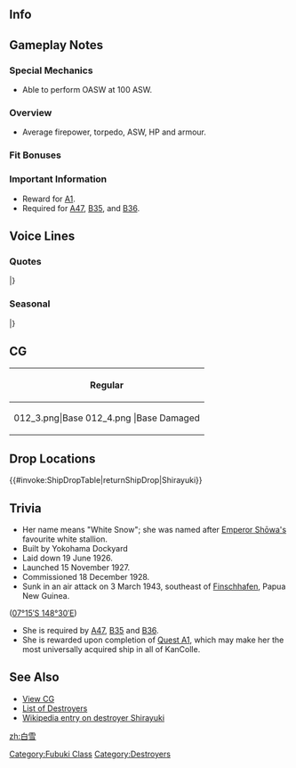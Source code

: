 ==Info==
{{KanmusuInfo|ID=012}}
{{KanmusuInfo|ID=012a}}

==Gameplay Notes==
===Special Mechanics===
* Able to perform OASW at 100 ASW.

===Overview===
* Average firepower, torpedo, ASW, HP and armour.  

===Fit Bonuses===
{{:{{BASEPAGENAME}}/Equipment Bonuses}}
{{clear}}

===Important Information===
* Reward for [[Quests#A1|A1]].
* Required for [[Quests#A47|A47]], [[Quests#B35|B35]], and [[Quests#B36|B36]].

==Voice Lines==
===Quotes===
{{ShipquoteHeader}}
{{ShipquoteKai
|scenario = Introduction
|origin = 白雪です。よろしくお願いします。
|translation = I'm Shirayuki. Please take good care of me.
|audio = Shirayuki-Introduction.ogg
}}
{{ShipquoteKai
|scenario = Introduction
|kai = yes
|origin = 白雪です。本日も、よろしくお願いします。
|translation = I'm Shirayuki. Please take good care of me today too.
|audio = ShirayukiKai-Introduction.ogg
}}
{{ShipquoteKai
|scenario = Library
|origin = 特型駆逐艦2番艦、白雪です。
緒戦の数々の作戦に参加しました。
その後、増援の部隊を輸送する第八十一号作戦に護衛隊旗艦として参加致しました。
|translation = I'm the 2nd ship of the Special Type destroyers, Shirayuki.<ref>Special Type destroyers refers to the Fubuki, Ayanami and Akatsuki-classes which were designated as such because they represented such a leap in performance over previous destroyer classes.</ref>
I participated in many operations at the start of the war.
After that, I was the flagship of the convoy escort for the reinforcement transport, Operation 81.<ref>Operation 81 was the transportation of troops from Rabaul to reinforce Lae. This was her last operation.</ref>
|audio = Shirayuki-Library.ogg
}}
{{ShipquoteKai
|scenario = Secretary 1
|origin = お疲れ様です。お茶でもいかがですか？
|translation = Thanks for your hard work. Would you like some tea?
|audio = Shirayuki-Secretary_1.ogg
}}
{{ShipquoteKai
|scenario = Secretary 1
|kai = yes
|origin = お疲れ様です。お茶を淹れましょうか？
|translation = Thanks for your hard work. Shall I make some tea?
|audio = ShirayukiKai-Secretary_1.ogg
}}
{{ShipquoteKai
|scenario = Secretary 2
|origin = 頑張って行きましょう。
|translation = Let's work hard. 
|audio = Shirayuki-Secretary_2.ogg
}}
{{ShipquoteKai
|scenario = Secretary 2
|kai = yes
|origin = はい。第十一駆逐隊、抜錨可能です。
|translation = Yes. The 11th Destroyer Division is ready to go.
|audio = ShirayukiKai-Secretary_2.ogg
}}
{{ShipquoteKai
|scenario = Secretary 3
|origin = なっ…な、な、なんですか…
|translation = Wha... wh-wh-what is it...
|audio = Shirayuki-Secretary_3.ogg
}}
{{ShipquoteKai
|scenario = Secretary 3
|kai = yes
|origin = ヘー、え、なんでしょう。
|translation = Hmmm, eh, what is it?
|audio = ShirayukiKai-Secretary_3.ogg
}}
{{ShipquoteKai
|scenario = Secretary Idle
|kai = yes
|origin = これが吹雪ちゃんの分、これが初雪ちゃんの分。よし、完璧ね。後、私も…フフー…これでいつ出撃命令が出ても大丈夫。
|translation = This is for Fubuki-chan and this is for Hatsuyuki-chan. Right, all done. Then for me... Ufufu... Now I'm ready for any orders to sortie.
|audio = ShirayukiKai-Idle.ogg
}}
{{ShipquoteKai
|scenario = Secretary (Married)
|kai = yes
|origin = 司令官、いつも本当にお疲れ様です。熱いお茶、淹れておきました。少し、お休みください。お体も、大切になさってください。
|translation = Thanks for all of your hard work Commander. I've made some hot tea. Please rest a little. Please take care of your body.
|audio = ShirayukiKai-Secretary Married.ogg
}}
{{ShipquoteKai
|scenario = Wedding
|origin = 司令官のお側で、お役に立てて幸せです。もっと、お力になれるといいのですが…
|translation = I'm happy to serve at your side Commander. Is it fine for me to lend you more of my strength...
|audio = Shirayuki-Wedding.ogg
}}
{{ShipquoteKai
|scenario = Player's Score
|origin = 司令官、ご連絡が来ています。
|translation = A message has arrived Commander.
|audio = Shirayuki-Looking_At_Scores.ogg
}}
{{ShipquoteKai
|scenario = Player's Score
|kai = yes
|origin = 司令官、状況分析ですね。こちらにまとめておきました。
|translation = A situational analysis Commander? I've compiled it over here.
|audio = ShirayukiKai-Looking At Scores.ogg
}}
{{ShipquoteKai
|scenario = Joining the Fleet
|origin = 皆さん、ご一緒にがんばりましょう。
|translation = Let's work hard together everyone.
|audio = Shirayuki-Joining A Fleet.ogg
}}
{{ShipquoteKai
|scenario = Joining the Fleet
|kai = yes
|origin = 特型駆逐艦、白雪、出撃します。
|translation = Special Type destroyer, Shirayuki, sortieing.
|audio = ShirayukiKai-Joining A Fleet.ogg
}}
{{ShipquoteKai
|scenario = Equipment 1
|origin = もっと活躍できるよう、頑張ります。<ref>Shared with Supply before kai.</ref>
|translation = I can serve even better now, I'll do my best.
|audio = Shirayuki-Equipment_1.ogg
}}
{{ShipquoteKai
|scenario = Equipment 2
|origin = 嬉しい。ありがとうございます。
|translation = I'm happy. Thank you very much.
|audio = Shirayuki-Equipment_2.ogg
}}
{{ShipquoteKai
|scenario = Equipment 3
|origin = 嬉しい…<ref>Shared with Secretary Married before kai.</ref>
|translation = I'm happy...
|audio = Shirayuki-Equipment_3.ogg
}}
{{ShipquoteKai
|scenario = Supply
|kai = yes
|origin = 貴重な物資、ありがとうございます。
|translation = Thanks you very much for these valuable supplies.
|audio = Shirayuki-Supply.ogg
}}
{{ShipquoteKai
|scenario = Docking (Minor Damage)
|origin = すぐ、修復できると思います。
|translation = I think I can get repaired quickly.
|audio = Shirayuki-Docking_Minor.ogg
}}
{{ShipquoteKai
|scenario = Docking (Major Damage)
|origin = ご迷惑をおかけしてすみません。私少しの間、お休み致します。
|translation = Sorry for the troubple. I'm going to rest for a while.
|audio = Shirayuki-Docking_Major.ogg
}}
{{ShipquoteKai
|scenario = Construction
|origin = あ、新しい艦の建造が完了したようです。
|translation = I-it looks like the construction of a new ship has completed.
|audio = Shirayuki-Construction.ogg
}}
{{ShipquoteKai
|scenario = Returning from Sortie
|origin = 作戦終了。艦隊が帰投いたしました。
|translation = Operation over. The fleet has returned to port.
|audio = Shirayuki-Returning_From_Sortie.ogg
}}
{{ShipquoteKai
|scenario = Starting a Sortie
|origin = 皆さん、可燃物は投棄されましたか。
|translation = Have you dumped all combustibles everyone?<ref>She was sunk by a magazine detonation during the [https://en.wikipedia.org/wiki/Battle_of_the_Bismarck_Sea Battle of the Bismarck Sea] when a skip bomb hit her aft magazine.</ref>
|audio = Shirayuki-Starting_A_Sortie.ogg
}}
{{ShipquoteKai
|scenario = Starting a Battle
|origin = 狙いよし。撃ち方はじめ…
|translation = Steady your aim. Open fire...
|audio = Shirayuki-Battle_Start.ogg
}}
{{ShipquoteKai
|scenario = Attack
|origin = 主砲で弾幕張ります。
|translation = Beginning barrage from the main guns.
|audio = Shirayuki-Attack.ogg
}}
{{ShipquoteKai
|scenario = Attack
|kai = yes
|origin = 吹雪ちゃんも頑張ってるかな。私も！
|translation = I wonder if Fubuki-chan is doing her best. I will too!
|audio = ShirayukiKai-Attack.ogg
}}
{{ShipquoteKai
|scenario = Night Battle Attack
|origin = 少々弾幕が薄い気がします。
|translation = I think the barrage was a bit weak.
|audio = Shirayuki-Night_Attack.ogg
}}
{{ShipquoteKai
|scenario = Night Battle
|origin = 特型駆逐艦の力、ご覧くださいませ。
|translation = Please observe the power of the Special Type destroyers.
|audio = Shirayuki-Night_Battle.ogg
}}
{{ShipquoteKai
|scenario = Night Battle
|kai = yes
|origin = 特型駆逐艦の本当の力、お見せしたいと思います！
|translation = I want to show you the true power of the Special Type destroyers!
|audio = ShirayukiKai-Night Battle.ogg
}}
{{ShipquoteKai
|scenario = MVP
|origin = 私も、お役に立てたようで何よりです。
|translation = Above all, I'm happy to be of service.
|audio = Shirayuki-MVP.ogg
}}
{{ShipquoteKai
|scenario = Minor Damage 1
|origin = ウー…
|translation = Ugh...
|audio = Shirayuki-Minor_Damage_1.ogg
}}
{{ShipquoteKai
|scenario = Minor Damage 2
|origin = やだ…
|translation = No way...
|audio = Shirayuki-Minor_Damage_2.ogg
}}
{{ShipquoteKai
|scenario = Major Damage
|origin = ま、まだ…やれます。
|translation = I-I... can still fight.
|audio = Shirayuki-Major_Damage.ogg
}}
{{ShipquoteKai
|scenario = Sunk
|origin = そ、そんな…まだ私は何も…
|translation = I-it can't be... I still haven't...
|audio = Shirayuki-Sunk.ogg
}}
|} <references/>

{{clear}}

===Seasonal===
{{SeasonalHeaderOld}}
{{SeasonalQuote
|scenario = [[Seasonal/Valentine%27s_Day_2015|Valentine’s Day 2015]]
|origin = 司令官…あの、こちらに甘いお菓子をご用意しました。良かったら、召し上がって？
|translation =	Commander… Umm, here is some sweet candy I made. Please have some if you don’t mind?
|audio = Shirayuki_Valentines_2015_Sec1.ogg
|notes = 
}}
{{SeasonalQuote
|scenario = [[Seasonal/Second_Anniversary|2nd Anniversary]]
|origin =司令官、今日は特別の日ですね？白雪も、嬉しいです！！
|translation =	Today is a special day right, Commander? I’m happy too!
|audio = 012_Shirayuki_2ndAnniv.mp3
|notes = 
}}
{{SeasonalQuote
|scenario = [[Seasonal/Rainy_Season_2015|Rainy Season 2015]]
|origin = 雨には雨の戦い方がある、そう教えてくれたのは司令官です。大丈夫、雨の日もご一緒に参りましょ。
|translation =	There’s a certain trick to fighting in the rain; that’s what you taught me, Commander. It’s fine, I’ll still follow you on rainy days.
|audio = Shirayuki_Rainy_Secretary_1.ogg
|notes =
}}
{{SeasonalQuote
|scenario = [[Seasonal/Early_Summer_Season_Update|Early Summer 2015]]
|origin = ん……この季節、飛び交う虫は苦手です。ぐるぐる型のお香を焚きましょう。白雪にお任せください、一網打尽です！
|translation =	Hmm…. I don’t like the flying insects during this season. Let’s light some mosquito coil. Just leave it to me, I’ll get them all!
|audio = Shirayuki_Early_Summer_HQ.ogg
|notes =
}}
{{SeasonalQuote
|scenario = [[Seasonal/Christmas_2015|Christmas 2015]]
|origin = クリスマスというだけで、こんなはしゃいでいいものかしら。でも、いいのよね。きっと。だって…ほら！
|translation =	I wonder why it’s only acceptable to celebrate like this during Christmas. But, it’s nice. I’m sure. I mean… look!
|audio = Shirayuki_Christmas_2015_Sec1.ogg
|notes =
}}
{{SeasonalQuote
|scenario = [[Seasonal/End_of_Year_2015|End of Year 2015]]
|origin = はい！大掃除もぬかりなく完了したと思います！司令官、一緒に年末の富くじを買いに行きませんか？実は私毎年買っているんです。
|translation =	Yes! The spring cleaning is all done! Want to go get a New Year’s lottery ticket with me, Commander? I actually buy one every year.
|audio = Shirayuki_Year_End_2015_Sec1.ogg
|notes = 
}}
{{SeasonalQuote
|scenario = [[Seasonal/New_Year_2016|New Year 2016]]
|origin = 司令官、本年もどうぞよろしくお願いいたします。あの、よかったら羽根つきご一緒にどうですか？吹雪ちゃんも呼んでます。
|translation =	Please treat me well this year, Commander. Umm, If you don’t mind, how about playing hanetsuki with me? I’ll get Fubuki too.<ref>[https://en.wikipedia.org/wiki/Hanetsuki Hanetsuki] is Japnaese badminton.</ref>
|audio = Shirayuki_New_Years_Day_2016.ogg
|notes = 
}}
{{SeasonalQuote
|scenario = [[Seasonal/Valentine%27s_Day_2016|Valentine’s Day 2016]]
|origin = 一生懸命作りました。チョコ、よかったら召し上がって。でも私、料理とか、あまりしたこと無くって……すみません。
|translation =	I put my all into making this. Please help yourself to the chocolate. I’m sorry… I’m not that good at cooking.
|audio = Shirayuki_Valentine_Sec1.ogg
|notes = 
}}
{{SeasonalQuote
|scenario = [[Seasonal/White_Day_2016|White Day 2016]]
|origin = 司令官、このクッキーは？ …はぁ、貰ったらお返しを、という文化、そうなのですね？ 私も再度のお返ししないと。何がいいかしら…えぇ、違うの？
|translation =	What are these cookies for, Commander? …Ah, the customary return gift, right? I’ll have to give something back in return then. What should I give… Eh, I don’t?
|audio = Shirayuki_White_Day_2016.ogg
|notes = 
}}
{{SeasonalQuote
|scenario = [[Seasonal/Third_Anniversary|3rd Anniversary]]
|origin = 三周年、心よりお祝い申し上げます。白雪も、ますますお役に立てるよう頑張ります。はい、お任せくだいさい！
|translation =	My sincerest congratulations on the 3rd Anniversary. I’ll keep working hard to be of more and more use to you. Yes, please leave it to me!
|audio = Shirayuki_3rd_Anniversary_Sec1.mp3
|notes = 
}}
{{SeasonalQuote
|scenario = [[Seasonal/Seventh_Anniversary|7th Anniversary]]
|origin = 司令官、白雪をお呼びですか？えぇ、そんな特別な日だからって、私お供してよろしいでしょうか？恐縮していまいます。
|translation =	Commander, did you call for me? Eh, are you sure you want to spend such a special day with me? Thank you very much.
|audio = Shirayuki_7th_Anniversary_Secretary_1.mp3
|notes = 
}}
|}<references/>

{{clear}}

==CG==
{| class="mw-collapsible mw-collapsed wikitable" style="width: 100%;"
!Regular
|-
|<gallery>
012_3.png|Base
012_4.png |Base Damaged
</gallery>
|}

==Drop Locations==
{{#invoke:ShipDropTable|returnShipDrop|Shirayuki}}

==Trivia==
*Her name means "White Snow"; she was named after [http://www.wikipedia.org/wiki/Emperor_Shōwa Emperor Shōwa's] favourite white stallion.
*Built by Yokohama Dockyard
*Laid down 19 June 1926.
*Launched 15 November 1927.
*Commissioned 18 December 1928.
*Sunk in an air attack on 3 March 1943, southeast of [[wikipedia:Finschhafen|Finschhafen]], Papua New Guinea. 
(<span style="position: relative; white-space: nowrap;">[http://tools.wmflabs.org/geohack/geohack.php?pagename=Japanese_destroyer_Shirayuki&params=07_15_S_148_30_E_ 07°15′S 148°30′E]</span>)
*She is required by [[Quests#A47|A47]], [[Quests#B35|B35]] and [[Quests#B36|B36]].
*She is rewarded upon completion of [[Quests#A1|Quest A1]], which may make her the most universally acquired ship in all of KanColle.

==See Also==
*[[{{PAGENAMEE}}/Gallery|View {{PAGENAME}} CG]]
*[[EliteDD|List of Destroyers]]
*[[wikipedia:Japanese_destroyer_Shirayuki|Wikipedia entry on destroyer Shirayuki]]
{{shiplist}}
[[Category:Fubuki Class]]
[[Category:Destroyers]]
[[zh:白雪]]